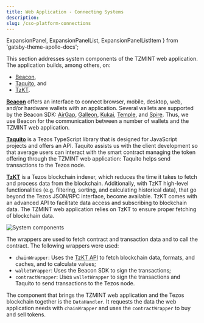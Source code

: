 ```yaml
---
title: Web Application - Connecting Systems
description: 
slug: /cso-platform-connections
---
```



  ExpansionPanel,
  ExpansionPanelList,
  ExpansionPanelListItem
} from 'gatsby-theme-apollo-docs';

<ExpansionPanel title="Prerequisit - Building a web application with the Tezos ecosystem">

This section addresses system components of the TZMINT web application. The application builds, among others, on:

* [Beacon](/beacon),
* [Taquito](./taquito), and
* [TzKT](./tzkt).

**[Beacon](https://www.walletbeacon.io/)** offers an interface to connect browser, mobile, desktop, web, and/or hardware wallets with an application. Several wallets are supported by the Beacon SDK: [AirGap](https://airgap.it/), [Galleon](https://github.com/Cryptonomic/Deployments/wiki/Galleon:-Releases), [Kukai](https://wallet.kukai.app/), [Temple](https://templewallet.com/), and [Spire](https://chrome.google.com/webstore/detail/spire/gpfndedineagiepkpinficbcbbgjoenn). Thus, we use Beacon for the communication between a number of wallets and the TZMINT web application.

**[Taquito](https://tezostaquito.io/)** is a Tezos TypeScript library that is designed for JavaScript projects and offers an API. Taquito assists us with the client development so that average users can interact with the smart contract managing the token offering through the TZMINT web application: Taquito helps send transactions to the Tezos node.

**[TzKT](https://github.com/baking-bad/tzkt)** is a Tezos blockchain indexer, which reduces the time it takes to fetch and process data from the blockchain. Additionally, with TzKT high-level functionalities (e.g. filtering, sorting, and calculating historical data), that go beyond the Tezos JSON/RPC interface, become available. TzKT comes with an advanced API to facilitate data access and subscribing to blockchain data. The TZMINT web application relies on TzKT to ensure proper fetching of blockchain data.

</ExpansionPanel>

![System components](./images/systemcomponents.png)

The wrappers are used to fetch contract and transaction data and to call the contract. The following wrappers were used:

* `chainWrapper`: Uses the [TzKT API](./tzkt) to fetch blockchain data, formats, and caches, and to calculate values;
* `walletWrapper`: Uses the Beacon SDK to sign the transactions;
* `contractWrapper`: Uses `walletWrapper` to sign the transactions and Taquito to send transactions to the Tezos node.

The component that brings the TZMINT web application and the Tezos blockchain together is the `DataHandler`. It requests the data the web application needs with `chainWrapper` and uses the `contractWrapper` to buy and sell tokens.
